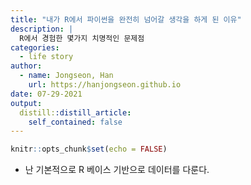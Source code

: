 ```yaml
---
title: "내가 R에서 파이썬을 완전히 넘어갈 생각을 하게 된 이유"
description: |
  R에서 경험한 몇가지 치명적인 문제점
categories:
  - life story
author:
  - name: Jongseon, Han
    url: https://hanjongseon.github.io
date: 07-29-2021
output:
  distill::distill_article:
    self_contained: false
---
```



```r
knitr::opts_chunk$set(echo = FALSE)
```

- 난 기본적으로 R 베이스 기반으로 데이터를 다룬다. 
